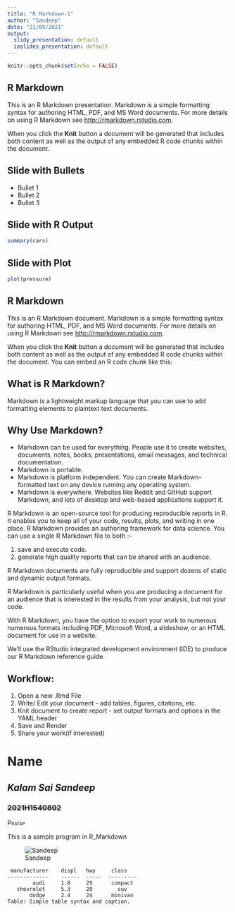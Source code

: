 ---
title: "R Markdown-1"
author: "Sandeep"
date: "21/09/2021"
output:
  slidy_presentation: default
  ioslides_presentation: default
---

```{r setup, include=FALSE}
knitr::opts_chunk$set(echo = FALSE)
```

## R Markdown

This is an R Markdown presentation. Markdown is a simple formatting syntax for authoring HTML, PDF, and MS Word documents. For more details on using R Markdown see <http://rmarkdown.rstudio.com>.

When you click the **Knit** button a document will be generated that includes both content as well as the output of any embedded R code chunks within the document.

## Slide with Bullets

- Bullet 1
- Bullet 2
- Bullet 3

## Slide with R Output

```{r cars, echo = TRUE}
summary(cars)
```

## Slide with Plot

```{r pressure}
plot(pressure)
```
## R Markdown

This is an R Markdown document. Markdown is a simple formatting syntax for authoring HTML, PDF, and MS Word documents. For more details on using R Markdown see <http://rmarkdown.rstudio.com>.

When you click the **Knit** button a document will be generated that includes both content as well as the output of any embedded R code chunks within the document. You can embed an R code chunk like this:


## What is R Markdown?
Markdown is a lightweight markup language that you can use to add formatting elements to plaintext text documents.

## Why Use Markdown?
- Markdown can be used for everything. People use it to create websites, documents, notes, books, presentations, email messages, and technical documentation.
- Markdown is portable.
- Markdown is platform independent. You can create Markdown-formatted text on any device running any operating system.
- Markdown is everywhere. Websites like Reddit and GitHub support Markdown, and lots of desktop and web-based applications support it.


R Markdown is an open-source tool for producing reproducible reports in R. It enables you to keep all of your code, results, plots, and writing in one place. 
R Markdown provides an authoring framework for data science. You can use a single R Markdown file to both :-   

1. save and execute code. 
2. generate high quality reports that can be shared with an audience.  


R Markdown documents are fully reproducible and support dozens of static and dynamic output formats.  

R Markdown is particularly useful when you are producing a document for an audience that is interested in the results from your analysis, but not your code.  

With R Markdown, you have the option to export your work to numerous numerous formats including PDF, Microsoft Word, a slideshow, or an HTML document for use in a website.  

We’ll use the RStudio integrated development environment (IDE) to produce our R Markdown reference guide.  


## Workflow:
1. Open a new .Rmd File
2. Write/ Edit your document - add tables, figures, citations, etc.
3. Knit document to create report - set output formats and options in the YAML header
4. Save and Render
5. Share your work(if interested)


# Name
## *Kalam Sai Sandeep*
### ~~2021H1540802~~
[Pratap]{.smallcaps}


This is a sample program in R_Markdown

![Sandeep](C:/Users/SANDEEP K/Downloads/Sandeep.Passport.jpg)

```
 manufacturer    displ   hwy     class
-------------    ------  -----  ---------
        audi     1.8     29      compact
   chevrolet     5.3     20        suv
       dodge     2.4     24      minivan
Table: Simple table syntax and caption.
```

